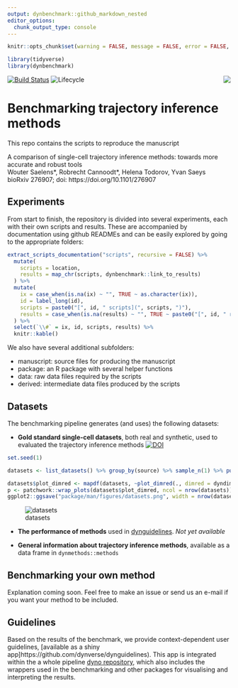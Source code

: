 ```yaml
---
output: dynbenchmark::github_markdown_nested
editor_options: 
  chunk_output_type: console
---
```


<!-- README.md is generated from README.Rmd. Please edit that file -->

```r
knitr::opts_chunk$set(warning = FALSE, message = FALSE, error = FALSE, echo = FALSE)
```

```r
library(tidyverse)
library(dynbenchmark)
```

[![Build Status](https://api.travis-ci.org/dynverse/dynbenchmark.svg)](https://travis-ci.org/dynverse/dynbenchmark)
![Lifecycle](https://img.shields.io/badge/lifecycle-experimental-orange.svg) <a href = "package/man/figures/logo.svg"><img src="package/man/figures/logo.png" align="right" /></a>

# Benchmarking trajectory inference methods

This repo contains the scripts to reproduce the manuscript

A comparison of single-cell trajectory inference methods: towards more accurate and robust tools  
Wouter Saelens\*, Robrecht Cannoodt\*, Helena Todorov, Yvan Saeys  
bioRxiv 276907; doi: https://doi.org/10.1101/276907

## Experiments

From start to finish, the repository is divided into several experiments, each with their own scripts and results. These are accompanied by documentation using github READMEs and can be easily explored by going to the appropriate folders:

```r
extract_scripts_documentation("scripts", recursive = FALSE) %>% 
  mutate(
    scripts = location,
    results = map_chr(scripts, dynbenchmark::link_to_results)
  ) %>% 
  mutate(
    ix = case_when(is.na(ix) ~ "", TRUE ~ as.character(ix)),
    id = label_long(id),
    scripts = paste0("[", id, " scripts](", scripts, ")"),
    results = case_when(is.na(results) ~ "", TRUE ~ paste0("[", id, " results](", results, ")"))
  ) %>% 
  select(`\\#` = ix, id, scripts, results) %>% 
  knitr::kable()
```

We also have several additional subfolders:

* manuscript: source files for producing the manuscript
* package: an R package with several helper functions
* data: raw data files required by the scripts
* derived: intermediate data files produced by the scripts

## Datasets

The benchmarking pipeline generates (and uses) the following datasets:

* **Gold standard single-cell datasets**, both real and synthetic, used to evaluated the trajectory inference methods [![DOI](https://zenodo.org/badge/DOI/10.5281/zenodo.1211533.svg)](https://doi.org/10.5281/zenodo.1211533)

```r
set.seed(1)

datasets <- list_datasets() %>% group_by(source) %>% sample_n(1) %>% pull(id) %>% load_datasets()

datasets$plot_dimred <- mapdf(datasets, ~plot_dimred(., dimred = dyndimred::dimred_landmark_mds) + ggtitle(.$source) + theme(plot.title = element_text(size = 10)))
p <- patchwork::wrap_plots(datasets$plot_dimred, ncol = nrow(datasets))
ggplot2::ggsave("package/man/figures/datasets.png", width = nrow(datasets)*3, height = 1*3)
```

![datasets](package/man/figures/datasets.png)

* **The performance of methods** used in [dynguidelines](https://www.github.com/dynverse/dynguidelines). _Not yet available_

* **General information about trajectory inference methods**, available as a data frame in `dynmethods::methods`

## Benchmarking your own method

Explanation coming soon. Feel free to make an issue or send us an e-mail if you want your method to be included.

## Guidelines

Based on the results of the benchmark, we provide context-dependent user guidelines, [available as a shiny app]https://github.com/dynverse/dynguidelines). This app is integrated within the a whole pipeline [dyno repository](https://github.com/dynverse/dyno), which also includes the wrappers used in the benchmarking and other packages for visualising and interpreting the results.
